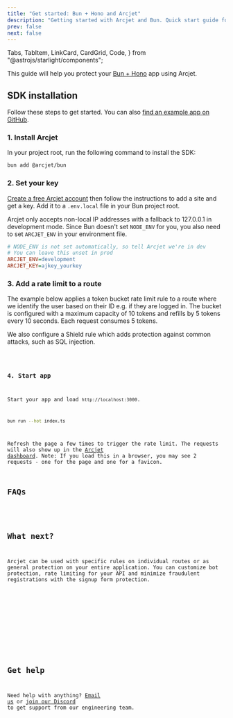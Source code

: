 ```yaml
---
title: "Get started: Bun + Hono and Arcjet"
description: "Getting started with Arcjet and Bun. Quick start guide for adding rate limiting, bot protection, and email validation to your Bun + Hono app."
prev: false
next: false
---
```


  Tabs,
  TabItem,
  LinkCard,
  CardGrid,
  Code,
} from "@astrojs/starlight/components";

This guide will help you protect your [Bun +
Hono](https://hono.dev/getting-started/bun) app using Arcjet.

<WhatIsArcjet />

## SDK installation

Follow these steps to get started. You can also [find an example app on
GitHub](https://github.com/arcjet/arcjet-js/tree/main/examples/bun-rl).

### 1. Install Arcjet

In your project root, run the following command to install the SDK:

```bash
bun add @arcjet/bun
```

### 2. Set your key

[Create a free Arcjet account](https://app.arcjet.com) then follow the
instructions to add a site and get a key. Add it to a `.env.local` file in your
Bun project root.

Arcjet only accepts non-local IP addresses with a fallback to 127.0.0.1 in
development mode. Since Bun doesn't set `NODE_ENV` for you, you also need to
set `ARCJET_ENV` in your environment file.

```ini title=".env.local"
# NODE_ENV is not set automatically, so tell Arcjet we're in dev
# You can leave this unset in prod
ARCJET_ENV=development
ARCJET_KEY=ajkey_yourkey
```

### 3. Add a rate limit to a route

The example below applies a token bucket rate limit rule to a route where we
identify the user based on their ID e.g. if they are logged in. The bucket is
configured with a maximum capacity of 10 tokens and refills by 5 tokens every 10
seconds. Each request consumes 5 tokens.

We also configure a Shield rule which adds protection against common attacks,
such as SQL injection.

<Code code={BunHonoTS} lang="ts" title="/index.ts" />

### 4. Start app

Start your app and load `http://localhost:3000`.

```bash
bun run --hot index.ts
```

Refresh the page a few times to trigger the rate limit. The requests will also
show up in the [Arcjet dashboard](https://app.arcjet.com). Note: If you load
this in a browser, you may see 2 requests - one for the page and one for a
favicon.

## FAQs

<FAQs />

## What next?

Arcjet can be used with specific rules on individual routes or as general
protection on your entire application. You can customize bot protection, rate
limiting for your API and minimize fraudulent registrations with the signup form
protection.

<CardGrid>
  <LinkCard
    title="Rate limiting reference"
    href="/rate-limiting/concepts"
    description="Full details about rate limiting."
  />
  <LinkCard
    title="Example app"
    href="https://github.com/arcjet/arcjet-js/blob/main/examples/bun-r"
    description="Check out our Bun example code in GitHub."
  ></LinkCard>
  <LinkCard
    title="Arcjet Shield"
    href="/shield/concepts"
    description="Protect your app from common attacks."
  />
  <LinkCard
    title="Bot protection"
    href="/bot-protection/concepts"
    description="Protect your app from bots and scrapers."
  />
  <LinkCard
    title="Email validation"
    href="/email-validation/concepts"
    description="Minimize fraudulent registrations."
  />
  <LinkCard
    title="Signup form protection"
    href="/signup-protection/concepts"
    description="Protect your signup form from abuse."
  />
  <LinkCard
    title="Testing"
    href="/testing"
    description="Write tests for your rules."
  />
</CardGrid>

## Get help

Need help with anything? [Email us](mailto:support@arcjet.com) or [join our
Discord](https://discord.gg/TPra6jqZDC) to get support from our
engineering team.

<Comments />
